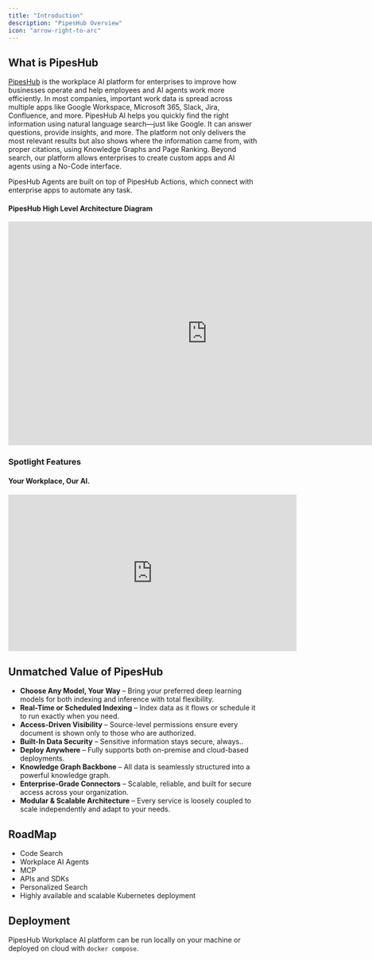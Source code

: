 ```yaml
---
title: "Introduction"
description: "PipesHub Overview"
icon: "arrow-right-to-arc"
---
```


## What is PipesHub

[PipesHub](https://github.com/pipeshub-ai/pipeshub-ai) is the workplace AI platform for enterprises to improve how businesses operate and help employees and AI agents work more efficiently.
In most companies, important work data is spread across multiple apps like Google Workspace, Microsoft 365, Slack, Jira, Confluence, and more. PipesHub AI helps you quickly find the right information using natural language search—just like Google.
It can answer questions, provide insights, and more. The platform not only delivers the most relevant results but also shows where the information came from, with proper citations, using Knowledge Graphs and Page Ranking.
Beyond search, our platform allows enterprises to create custom apps and AI agents using a No-Code interface.

PipesHub Agents are built on top of PipesHub Actions, which connect with enterprise apps to automate any task.

#### PipesHub High Level Architecture Diagram

<iframe width="800" height="450" src="https://www.youtube.com/embed/uDN6b43rcVY?si=tvd1IYDMbF3VHLLu" title="YouTube video player" frameborder="0" allow="accelerometer; autoplay; clipboard-write; encrypted-media; gyroscope; picture-in-picture; web-share" referrerpolicy="strict-origin-when-cross-origin" allowfullscreen></iframe>

### **Spotlight Features**

#### Your Workplace, Our AI.
<iframe
  width="580"
  height="315"
  src="https://www.youtube.com/embed/uDN6b43rcVY?si=tvd1IYDMbF3VHLLu"
  title="PipesHub Workplace AI"
  frameborder="0"
  allow="accelerometer; autoplay; clipboard-write; encrypted-media; gyroscope; picture-in-picture; web-share; fullscreen;"
  allowfullscreen
></iframe>

## Unmatched Value of PipesHub
- **Choose Any Model, Your Way** – Bring your preferred deep learning models for both indexing and inference with total flexibility.
- **Real-Time or Scheduled Indexing** – Index data as it flows or schedule it to run exactly when you need. 
- **Access-Driven Visibility** – Source-level permissions ensure every document is shown only to those who are authorized.
- **Built-In Data Security** – Sensitive information stays secure, always..
- **Deploy Anywhere** – Fully supports both on-premise and cloud-based deployments.
- **Knowledge Graph Backbone** – All data is seamlessly structured into a powerful knowledge graph.
- **Enterprise-Grade Connectors** – Scalable, reliable, and built for secure access across your organization.
- **Modular & Scalable Architecture** – Every service is loosely coupled to scale independently and adapt to your needs.

## RoadMap
- Code Search
- Workplace AI Agents
- MCP
- APIs and SDKs
- Personalized Search
- Highly available and scalable Kubernetes deployment

## Deployment
PipesHub Workplace AI platform can be run locally on your machine or deployed on cloud with `docker compose`.
